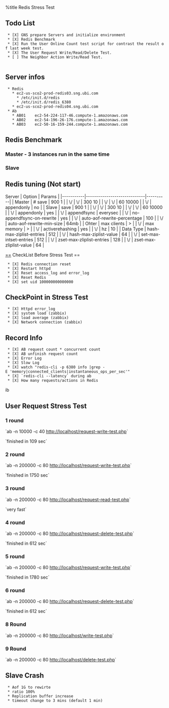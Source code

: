 %title Redis Stress Test

== Todo List ==
  * [X] GNS prepare Servers and initialize environment
  * [X] Redis Benchmark
  * [X] Run the User Online Count test script for contrast the result of last week test.
  * [X] The User Request Write/Read/Delete Test. 
  * [ ] The Neighbor Action Write/Read Test.
    
== Server infos ==

  * Redis
    * ec2-us-sco2-prod-redis03.sng.ubi.com
      * /etc/init.d/redis
      * /etc/init.d/redis_6380
    * ec2-us-sco2-prod-redis04.sng.ubi.com 
  * Ab
    * AB01    ec2-54-224-117-46.compute-1.amazonaws.com 
    * AB02    ec2-54-196-26-176.compute-1.amazonaws.com 
    * AB03    ec2-50-16-159-244.compute-1.amazonaws.com

== Redis Benchmark ==
=== Master - 3 instances run in the same time ===

{{{ class="brush: bash"

[root@ec2-us-sco2-prod-redis03 ~]# redis-benchmark -c 100 -n 100000 -q
PING_INLINE: 56116.72 requests per second
PING_BULK: 52192.07 requests per second
SET: 50000.00 requests per second
GET: 49652.43 requests per second
INCR: 50377.83 requests per second
LPUSH: 47348.48 requests per second
LPOP: 38240.92 requests per second
SADD: 39666.80 requests per second
SPOP: 38714.67 requests per second
LPUSH (needed to benchmark LRANGE): 41649.31 requests per second
LRANGE_100 (first 100 elements): 30349.01 requests per second
LRANGE_300 (first 300 elements): 19743.34 requests per second
LRANGE_500 (first 450 elements): 16441.96 requests per second
LRANGE_600 (first 600 elements): 15908.37 requests per second
MSET (10 keys): 46317.74 requests per second

[root@ec2-us-sco2-prod-redis03 ~]# redis-benchmark -p 6381 -c 100 -n 100000 -q
PING_INLINE: 33444.82 requests per second
PING_BULK: 30413.62 requests per second
SET: 27870.68 requests per second
GET: 35236.08 requests per second
INCR: 36205.65 requests per second
LPUSH: 39541.32 requests per second
LPOP: 31897.93 requests per second
SADD: 29904.30 requests per second
SPOP: 28113.58 requests per second
LPUSH (needed to benchmark LRANGE): 28409.09 requests per second
LRANGE_100 (first 100 elements): 20716.80 requests per second
LRANGE_300 (first 300 elements): 12271.44 requests per second
LRANGE_500 (first 450 elements): 9882.40 requests per second
LRANGE_600 (first 600 elements): 8245.38 requests per second
MSET (10 keys): 25660.76 requests per second

[root@ec2-us-sco2-prod-redis03 ~]# redis-benchmark -p 6381 -c 100 -n 100000 -q
PING_INLINE: 31017.37 requests per second
PING_BULK: 30788.18 requests per second
SET: 32010.24 requests per second
GET: 34506.55 requests per second
INCR: 33189.51 requests per second
LPUSH: 29967.04 requests per second
LPOP: 31675.64 requests per second
SADD: 27847.40 requests per second
SPOP: 31466.33 requests per second
LPUSH (needed to benchmark LRANGE): 27382.26 requests per second
LRANGE_100 (first 100 elements): 21939.45 requests per second
LRANGE_300 (first 300 elements): 16043.64 requests per second
LRANGE_500 (first 450 elements): 11009.58 requests per second
LRANGE_600 (first 600 elements): 10530.75 requests per second
MSET (10 keys): 16463.62 requests per second

}}}

=== Slave ===
{{{ class="brush: bash"
[root@ec2-us-sco2-prod-redis04 ~]# redis-benchmark -c 100 -n 100000 -q
PING_INLINE: 27770.06 requests per second
PING_BULK: 27203.48 requests per second
SET: 26068.82 requests per second
GET: 27677.83 requests per second
INCR: 31918.29 requests per second
LPUSH: 28628.69 requests per second
LPOP: 24813.89 requests per second
SADD: 25451.77 requests per second
SPOP: 22634.68 requests per second
LPUSH (needed to benchmark LRANGE): 23860.65 requests per second
LRANGE_100 (first 100 elements): 16417.67 requests per second
LRANGE_300 (first 300 elements): 11551.35 requests per second
LRANGE_500 (first 450 elements): 8983.11 requests per second
LRANGE_600 (first 600 elements): 7178.75 requests per second
MSET (10 keys): 28384.90 requests per second
}}}

== Redis tuning (Not start) ==

[[|]] Server    | Option                      | Params   |
|-----------|-----------------------------|----------|
| Master    | # save                      | 900 1    |
| \/        | \/                          | 300 10   |
| \/        | \/                          | 60 10000 |
| \/        | appendonly                  | no       |
| Slave     | save                        | 900 1    |
| \/        | \/                          | 300 10   |
| \/        | \/                          | 60 10000 |
| \/        | appendonly                  | yes      |
| \/        | appendfsync                 | everysec |
| \/        | no-appendfsync-on-rewrite   | yes      |
| \/        | auto-aof-rewrite-percentage | 100      |
| \/        | auto-aof-rewrite-min-size   | 64mb     |
| Ohter     | max clients                 | >        |
| \/        | max memory                  | >        |
| \/        | activerehashing             | yes      |
| \/        | hz                          | 10       |
| Data Type | hash-max-ziplist-entries    | 512      |
| \/        | hash-max-ziplist-value      | 64       |
| \/        | set-max-intset-entries      | 512      |
| \/        | zset-max-zliplist-entries   | 128      |
| \/        | zset-max-zliplist-value     | 64       |

[[==]] CheckList Before Stress Test ==
  * [X] Redis connection reset
  * [X] Restart httpd
  * [X] Reset access_log and error_log
  * [X] Reset Redis
  * [X] set uid 100000000000000

== CheckPoint in Stress Test ==
  * [X] Httpd error_log
  * [X] system load (zabbix)
  * [X] load average (zabbix)
  * [X] Network connection (zabbix)

== Record Info ==
  * [X] AB request count * concurrent count
  * [X] AB unfinish request count
  * [X] Error Log 
  * [X] Slow Log
  * [X] watch "redis-cli -p 6380 info |grep -E 'memory|connected_clients|instantaneous_ops_per_sec'"
  * [X] `redis-cli --latency` during ab
  * [X] How many requests/actions in Redis 
ib

== User Request Stress Test ==

=== 1 round ===

`ab -n 10000 -c 40 http://localhost/request-write-test.php`

`finished in 109 sec`

{{{ class="brush: bash"

Every 2.0s: redis-cli -p 6380 info |grep -E 'memory|connected_clients|instantaneous...  Thu Jan  9 06:37:19 2014
connected_clients:346
used_memory:339760128
used_memory_human:324.02M
used_memory_rss:346279936
used_memory_peak:343277264
used_memory_peak_human:327.37M
used_memory_lua:33792
instantaneous_ops_per_sec:50590


127.0.0.1:6380> slowlog get
1) 1) (integer) 2
   2) (integer) 1389249407
   3) (integer) 13082
   4) 1) "EXPIRE"
      2) "rs_100000000002411"
      3) "1296000"
2) 1) (integer) 1
   2) (integer) 1389249406
   3) (integer) 13038
   4) 1) "RPUSH"
      2) "ALL_REQUEST_KEYS"
      3) "r_48220"
3) 1) (integer) 0
   2) (integer) 1389249404
   3) (integer) 13064
   4) 1) "EXPIRE"
      2) "rs_100000000001505"
      3) "1296000"
      
127.0.0.1:6380> get uid
"100000000030000"
127.0.0.1:6380> llen ALL_REQUEST_KEYS
(integer) 763130 

[Thu Jan 09 01:36:38 2014] [error] [client ::1] PHP Warning:  date(): It is not safe to rely on the system's timezone settings. You are *required* to use the date.timezone setting or the date_default_timezone_set() function. In case you used any of those methods and you are still getting this warning, you most likely misspelled the timezone identifier. We selected the timezone 'UTC' for now, but please set date.timezone to select your timezone. in /var/www/html/library.php on line 285

}}}


=== 2 round ===

`ab -n 200000 -c 80 http://localhost/request-write-test.php`

`finished in 1750 sec`

{{{ class="brush: bash"

# netstat -an | grep 6380 | grep ESTABLISH | wc -l
442
# netstat -an | grep 6380 | grep TIME_WAIT | wc -l
30

Every 2.0s: redis-cli -p 6380 info |grep -E 'memory|connected_clients|instantaneous...  Thu Jan  9 07:33:01 2014
connected_clients:443
used_memory:6930987152
used_memory_human:6.45G
used_memory_rss:7060918272
used_memory_peak:7085051736
used_memory_peak_human:6.60G
used_memory_lua:33792
instantaneous_ops_per_sec:70438

127.0.0.1:6380> SLOWLOG get
 1) 1) (integer) 30
    2) (integer) 1389252706
    3) (integer) 181799
    4) 1) "PSYNC"
       2) "?"
       3) "-1"
 2) 1) (integer) 29
    2) (integer) 1389252575
    3) (integer) 239790
    4) 1) "PSYNC"
       2) "?"
       3) "-1"
 3) 1) (integer) 28
    2) (integer) 1389252473
    3) (integer) 226472
    4) 1) "PSYNC"
       2) "?"
       3) "-1"
 4) 1) (integer) 27
    2) (integer) 1389252351
    3) (integer) 147660
    4) 1) "PSYNC"
       2) "?"
       3) "-1"
 5) 1) (integer) 26
    2) (integer) 1389252240
    3) (integer) 227613
    4) 1) "PSYNC"
       2) "?"
       3) "-1"
 6) 1) (integer) 25
    2) (integer) 1389252138
    3) (integer) 304351
    4) 1) "PSYNC"
       2) "?"
       3) "-1"
 7) 1) (integer) 24
    2) (integer) 1389252064
    3) (integer) 10710
    4) 1) "LPUSH"
       2) "rs_100000000389210"
       3) "r_9911922"
 8) 1) (integer) 23
    2) (integer) 1389252037
    3) (integer) 906881
    4) 1) "PSYNC"
       2) "?"
       3) "-1"
 9) 1) (integer) 22
    2) (integer) 1389251948
    3) (integer) 938262
    4) 1) "PSYNC"
       2) "?"
       3) "-1"
10) 1) (integer) 21
    2) (integer) 1389251863
    3) (integer) 790235
    4) 1) "PSYNC"
       2) "?"
       3) "-1"

127.0.0.1:6380> SLOWLOG len
(integer) 31

127.0.0.1:6380> get uid
"100000000600000"

127.0.0.1:6380> llen ALL_REQUEST_KEYS
(integer) 15282647

[root@ec2-us-sco2-prod-redis03 ~]# free -m
             total       used       free     shared    buffers     cached
Mem:         15011      10492       4518          0         48       3249
-/+ buffers/cache:       7194       7816
Swap:            0          0          0

}}}


=== 3 round ===

`ab -n 200000 -c 80 http://localhost/request-read-test.php`

`very fast`

{{{ class="brush: bash"

Every 2.0s: redis-cli -p 6380 info |grep -E 'memory|connected_clients|instantaneous...  Thu Jan  9 07:45:22 2014

connected_clients:399
used_memory:6943520488
used_memory_human:6.47G
used_memory_rss:7064965120
used_memory_peak:7085051736
used_memory_peak_human:6.60G
used_memory_lua:33792
instantaneous_ops_per_sec:27779


}}}


=== 4 round ===

`ab -n 200000 -c 80 http://localhost/request-delete-test.php`

`finished in 612 sec`


{{{ class="brush: bash"

Every 2.0s: redis-cli -p 6380 info |grep -E 'memory|connected_clients|instantaneous...  Thu Jan  9 08:22:12 2014
connected_clients:442
used_memory:1231221528
used_memory_human:1.15G
used_memory_rss:7149993984
used_memory_peak:7085051736
used_memory_peak_human:6.60G
used_memory_lua:33792
instantaneous_ops_per_sec:61846

redis # del ALL_REQUEST_KEYS

Every 2.0s: redis-cli -p 6380 info |grep -E 'memory|connected_clients|instantaneous...  Thu Jan  9 08:42:19 2014

connected_clients:442
used_memory:10265816
used_memory_human:9.79M
used_memory_rss:7149993984
used_memory_peak:7085051736
used_memory_peak_human:6.60G
used_memory_lua:33792
instantaneous_ops_per_sec:1

[root@ec2-us-sco2-prod-redis03 ~]# uptime
 08:28:08 up  6:37,  4 users,  load average: 3.85, 2.50, 1.49

[root@ec2-us-sco2-prod-redis03 ~]# redis-cli --latency
min: 0, max: 1, avg: 0.06 (1650 samples)

127.0.0.1:6380> SLOWLOG len
(integer) 41

127.0.0.1:6380> SLOWLOG get
 1) 1) (integer) 40
    2) (integer) 1389256393
    3) (integer) 1428211
    4) 1) "PSYNC"
       2) "4f8344492b86f55a299d9f98b755ac4833d25df0"
       3) "8414377463"
 2) 1) (integer) 39
    2) (integer) 1389256253
    3) (integer) 1481849
    4) 1) "PSYNC"
       2) "?"
       3) "-1"
 3) 1) (integer) 38
    2) (integer) 1389256178
    3) (integer) 1478099
    4) 1) "PSYNC"
       2) "?"
       3) "-1"
 4) 1) (integer) 37
    2) (integer) 1389256100
    3) (integer) 1477326
    4) 1) "PSYNC"
       2) "?"
       3) "-1"
 5) 1) (integer) 36
    2) (integer) 1389256022
    3) (integer) 1475673
    4) 1) "PSYNC"
       2) "?"
       3) "-1"
 6) 1) (integer) 35
    2) (integer) 1389255950
    3) (integer) 10839
    4) 1) "LREM"
       2) "rs_100000000351906"
       3) "0"
       4) "r_8957396"
 7) 1) (integer) 34
    2) (integer) 1389255934
    3) (integer) 1375428
    4) 1) "PSYNC"
       2) "?"
       3) "-1"
 8) 1) (integer) 33
    2) (integer) 1389255844
    3) (integer) 10622
    4) 1) "LREM"
       2) "rs_100000000453896"
       3) "0"
       4) "r_11555710"
 9) 1) (integer) 32
    2) (integer) 1389255821
    3) (integer) 1413870
    4) 1) "PSYNC"
       2) "4f8344492b86f55a299d9f98b755ac4833d25df0"
       3) "7197792179"
       
}}}

=== 5 round ===

`ab -n 200000 -c 80 http://localhost/request-write-test.php`

`finished in 1780 sec`

{{{ class="brush: bash"

# 
  PID USER      PR  NI  VIRT  RES  SHR S %CPU %MEM    TIME+  COMMAND
24733 redis     20   0 6895m 6.7g 1160 R 100.4 45.6  79:30.48 redis-server
10907 redis     20   0 6896m 6.7g  376 R 100.0 45.6   0:08.16 redis-server

[root@ec2-us-sco2-prod-redis03 ~]# free -m
             total       used       free     shared    buffers     cached
Mem:         15011      12331       2679          0         65       3196
-/+ buffers/cache:       9069       5941
Swap:            0          0          0

Every 2.0s: redis-cli -p 6380 info |grep -E 'memory|connected_clients|instantaneous...  Thu Jan  9 09:15:16 2014

connected_clients:443
used_memory:6183807584
used_memory_human:5.76G
used_memory_rss:7180931072
used_memory_peak:7085051736
used_memory_peak_human:6.60G
used_memory_lua:33792
instantaneous_ops_per_sec:64605

127.0.0.1:6380> get uid
"100000000600001"

127.0.0.1:6380> llen ALL_REQUEST_KEYS
(integer) 15289383

[root@ec2-us-sco2-prod-redis03 ~]# free -m
             total       used       free     shared    buffers     cached
Mem:         15011      10462       4548          0         84       3073
-/+ buffers/cache:       7305       7705
Swap:            0          0          0

[root@ec2-us-sco2-prod-redis03 ~]# redis-cli -p 6380
127.0.0.1:6380> SLOWLOG get
 1) 1) (integer) 61
    2) (integer) 1389259204
    3) (integer) 10187
    4) 1) "LPUSH"
       2) "rs_100000000549973"
       3) "14016850"
 2) 1) (integer) 60
    2) (integer) 1389259037
    3) (integer) 1464085
    4) 1) "PSYNC"
       2) "?"
       3) "-1"
 3) 1) (integer) 59
    2) (integer) 1389258943
    3) (integer) 1461167
    4) 1) "PSYNC"
       2) "?"
       3) "-1"
 4) 1) (integer) 58
    2) (integer) 1389258855
    3) (integer) 1461569
    4) 1) "PSYNC"
       2) "?"
       3) "-1"
 5) 1) (integer) 57
    2) (integer) 1389258773
    3) (integer) 1452898
    4) 1) "PSYNC"
       2) "?"
       3) "-1"
 6) 1) (integer) 56
    2) (integer) 1389258693
    3) (integer) 1461633
    4) 1) "PSYNC"
       2) "?"
       3) "-1"
 7) 1) (integer) 55
    2) (integer) 1389258690
    3) (integer) 44495
    4) 1) "SETEX"
       2) "9578001"
       3) "1296000"
       4) "100000000375850^A100000467634209^A717239958300677^AsendGiftRequest^A2014-01-09T09:11:29+00:00^AtargetType^CShopKit^BtargetId^C1S... (63 more bytes)"
 8) 1) (integer) 54
    2) (integer) 1389258610
    3) (integer) 1515450
    4) 1) "PSYNC"
       2) "?"
       3) "-1"
 9) 1) (integer) 53
    2) (integer) 1389258535
    3) (integer) 1470420
    4) 1) "PSYNC"
       2) "?"
       3) "-1"
10) 1) (integer) 52
    2) (integer) 1389258533
    3) (integer) 246931
    4) 1) "SETEX"
       2) "8268908"
       3) "1296000"
       4) "100000000324390^A100000467634209^A717239958300677^AsendGiftRequest^A2014-01-09T09:08:52+00:00^AtargetType^CShopKit^BtargetId^C1S... (63 more bytes)"

}}}

=== 6 round ===

`ab -n 200000 -c 80 http://localhost/request-delete-test.php`

`finished in 612 sec`

{{{ class="brush: bash"

[root@ec2-us-sco2-prod-redis03 ~]# free -m
             total       used       free     shared    buffers     cached
Mem:         15011      14931         79          0         12       3696
-/+ buffers/cache:      11222       3788
Swap:            0          0          0

[root@ec2-us-sco2-prod-redis03 ~]# free -m
             total       used       free     shared    buffers     cached
Mem:         15011      11292       3718          0         15       2880
-/+ buffers/cache:       8396       6614
Swap:            0          0          0

Every 2.0s: redis-cli -p 6380 info |grep -E 'memory|connected_clients|instantaneous...  Thu Jan  9 09:42:48 2014
connected_clients:443
used_memory:1905644376
# used_memory_human:1.77G
used_memory_human:0.68G
used_memory_rss:6195265536
used_memory_peak:5923405808
used_memory_peak_human:5.52G
used_memory_lua:33792
instantaneous_ops_per_sec:57792


127.0.0.1:6380> SLOWLOG get
 1) 1) (integer) 20
    2) (integer) 1389261089
    3) (integer) 352861
    4) 1) "keys"
       2) "rs_"
 2) 1) (integer) 19
    2) (integer) 1389261084
    3) (integer) 357025
    4) 1) "keys"
       2) "r_"
 3) 1) (integer) 18
    2) (integer) 1389261009
    3) (integer) 1580119
    4) 1) "del"
       2) "ALL_REQUEST_KEYS"
 4) 1) (integer) 17
    2) (integer) 1389260860
    3) (integer) 1621751
    4) 1) "PSYNC"
       2) "80c34a88772c2d7fc4cd4102c7e29289bb1f2f44"
       3) "983881253"
 5) 1) (integer) 16
    2) (integer) 1389260693
    3) (integer) 10507
    4) 1) "LREM"
       2) "rs_100000000041499"
       3) "0"
       4) "1055199"
 6) 1) (integer) 15
    2) (integer) 1389260681
    3) (integer) 13370
    4) 1) "DEL"
       2) "1239390"
 7) 1) (integer) 14
    2) (integer) 1389260681
    3) (integer) 1604790
    4) 1) "PSYNC"
       2) "?"
       3) "-1"
 8) 1) (integer) 13
    2) (integer) 1389260599
    3) (integer) 18121
    4) 1) "DEL"
       2) "3107229"
 9) 1) (integer) 12
    2) (integer) 1389260599
    3) (integer) 1599549
    4) 1) "PSYNC"
       2) "?"
       3) "-1"
10) 1) (integer) 11
    2) (integer) 1389260514
    3) (integer) 19090
    4) 1) "DEL"
       2) "5043169"

}}}


=== 8 Round ===

`ab -n 200000 -c 80 http://localhost/write-test.php`

{{{ class="brush: bash"
MASTER

#save 900 1
#save 300 10
#save 60 10000
appendonly no

SLAVE

save 900 1
save 300 10
save 60 10000
appendonly yes
appendfsync everysec
no-appendfsync-on-rewrite yes
auto-aof-rewrite-percentage 100
auto-aof-rewrite-min-size 64mb

[root@ec2-us-sco2-prod-redis03 ~]# uptime
 03:53:05 up 1 day,  2:02,  6 users,  load average: 3.89, 3.77, 2.68
 
 [root@ec2-us-sco2-prod-redis04 ~]# uptime
 03:54:58 up 1 day,  2:03,  5 users,  load average: 1.21, 0.98, 1.52


Every 2.0s: redis-cli -p 6379 info |grep -E 'memory|connected_clients|instantaneous_ops_per_sec'                                  Fri Jan 10 03:52:45 2014

connected_clients:442
used_memory:1097838192
used_memory_human:1.02G
used_memory_rss:1124204544
used_memory_peak:1102779000
used_memory_peak_human:1.03G
used_memory_lua:33792
instantaneous_ops_per_sec:10710


Every 2.0s: redis-cli -p 6380 info |grep -E 'memory|connected_clients|instantaneous_ops_per_sec'                      Fri Jan 10 03:52:30 2014

connected_clients:442
used_memory:5449410072
used_memory_human:5.08G
used_memory_rss:6214602752
used_memory_peak:5923405808
used_memory_peak_human:5.52G
used_memory_lua:33792
instantaneous_ops_per_sec:38204

[root@ec2-us-sco2-prod-redis03 ~]# netstat -an | grep 6380 | grep ESTABLISH | wc -l
442
[root@ec2-us-sco2-prod-redis03 ~]# netstat -an | grep 6380 | grep TIME_WAIT | wc -l
27
[root@ec2-us-sco2-prod-redis03 ~]#
[root@ec2-us-sco2-prod-redis03 ~]# netstat -an | grep 6379 | grep TIME_WAIT | wc -l
1
[root@ec2-us-sco2-prod-redis03 ~]# netstat -an | grep 6379 | grep ESTABLISH | wc -l


[root@ec2-us-sco2-prod-redis03 ~]# redis-cli
127.0.0.1:6379> get REQUEST_COUNT
"600001"
127.0.0.1:6379> get ACTION_SEED
"2702582"
127.0.0.1:6379> get uid
"100000000600001"

127.0.0.1:6380> get uid
"100000000600001"
127.0.0.1:6380> get REQUEST_SEED
"15287339"


[root@ec2-us-sco2-prod-redis03 ~]# redis-cli -p 6379
127.0.0.1:6379> SLOWLOG get
 1) 1) (integer) 25
    2) (integer) 1389326092
    3) (integer) 13263
    4) 1) "LRANGE"
       2) "as_100000000000000"
       3) "0"
       4) "-1"
 2) 1) (integer) 24
    2) (integer) 1389326090
    3) (integer) 12670
    4) 1) "LRANGE"
       2) "as_100000000000004"
       3) "0"
       4) "-1"
 3) 1) (integer) 23
    2) (integer) 1389326063
    3) (integer) 13423
    4) 1) "LRANGE"
       2) "as_100000000000014"
       3) "0"
       4) "-1"
 4) 1) (integer) 22
    2) (integer) 1389325981
    3) (integer) 19634
    4) 1) "LRANGE"
       2) "as_100000000000005"
       3) "0"
       4) "-1"
 5) 1) (integer) 21
    2) (integer) 1389325980
    3) (integer) 15267
    4) 1) "LRANGE"
       2) "as_100000000000000"
       3) "0"
       4) "-1"
 6) 1) (integer) 20
    2) (integer) 1389325980
    3) (integer) 15071
    4) 1) "LRANGE"
       2) "as_100000000000000"
       3) "0"
       4) "-1"
 7) 1) (integer) 19
    2) (integer) 1389325925
    3) (integer) 11474
    4) 1) "LRANGE"
       2) "as_100000000000005"
       3) "0"
       4) "-1"
 8) 1) (integer) 18
    2) (integer) 1389325858
    3) (integer) 20294
    4) 1) "LRANGE"
       2) "as_100000000000006"
       3) "0"
       4) "-1"
 9) 1) (integer) 17
    2) (integer) 1389325858
    3) (integer) 12184
    4) 1) "LRANGE"
       2) "as_100000000000005"
       3) "0"
       4) "-1"
10) 1) (integer) 16
    2) (integer) 1389325634
    3) (integer) 11165
    4) 1) "LRANGE"
       2) "as_100000000000003"
       3) "0"
       4) "-1"
       
127.0.0.1:6379> SLOWLOG len
(integer) 26

127.0.0.1:6380> SLOWLOG get
 1) 1) (integer) 50
    2) (integer) 1389326166
    3) (integer) 1352284
    4) 1) "PSYNC"
       2) "?"
       3) "-1"
 2) 1) (integer) 49
    2) (integer) 1389326094
    3) (integer) 11872
    4) 1) "LPUSH"
       2) "rs_100000000597641"
       3) "15226662"
 3) 1) (integer) 48
    2) (integer) 1389326093
    3) (integer) 12260
    4) 1) "EXPIRE"
       2) "rs_100000000597619"
       3) "1296000"
 4) 1) (integer) 47
    2) (integer) 1389326092
    3) (integer) 12474
    4) 1) "LPUSH"
       2) "rs_100000000597415"
       3) "15219909"
 5) 1) (integer) 46
    2) (integer) 1389325981
    3) (integer) 10636
    4) 1) "MULTI"
 6) 1) (integer) 45
    2) (integer) 1389325950
    3) (integer) 20199
    4) 1) "SETEX"
       2) "14193176"
       3) "1296000"
       4) "100000000557182^A100000467634209^A717239958300677^AsendGiftRequest^A2014-01-10T03:52:28+00:00^AtargetType^CShopKit^BtargetId^C1S... (63 more bytes)"
 7) 1) (integer) 44
    2) (integer) 1389325923
    3) (integer) 10938
    4) 1) "SETEX"
       2) "14015351"
       3) "1296000"
       4) "100000000550241^A100000467634209^A717239958300677^AsendGiftRequest^A2014-01-10T03:52:05+00:00^AtargetType^CShopKit^BtargetId^C1S... (63 more bytes)"
 8) 1) (integer) 43
    2) (integer) 1389325706
    3) (integer) 1354386
    4) 1) "PSYNC"
       2) "?"
       3) "-1"
 9) 1) (integer) 42
    2) (integer) 1389325601
    3) (integer) 1346977
    4) 1) "PSYNC"
       2) "?"
       3) "-1"
10) 1) (integer) 41
    2) (integer) 1389325500
    3) (integer) 1358190
    4) 1) "PSYNC"
       2) "?"
       3) "-1"
127.0.0.1:6380> SLOWLOG len
(integer) 51

}}}


=== 9 Round ===

`ab -n 200000 -c 80 http://localhost/delete-test.php`

{{{ class="brush: bash"

[root@ec2-us-sco2-prod-redis03 ~]# uptime
 06:37:03 up 1 day,  4:46,  5 users,  load average: 3.31, 2.66, 1.34

# watch "redis-cli -p 6380 info |grep -E 'memory|connected_clients|instantaneous_ops_per_sec|mem_fragmentation_ratio'"

Every 2.0s: redis-cli info |grep -E 'memory|connected_clients|instantaneous_ops_per_sec|mem_fragmentation_ratio'                Fri Jan 10 06:49:24 2014

connected_clients:442
used_memory:381034344
used_memory_human:363.38M
used_memory_rss:1171054592
used_memory_peak:1148458984
used_memory_peak_human:1.07G
used_memory_lua:33792
mem_fragmentation_ratio:3.07
instantaneous_ops_per_sec:7820

# watch "redis-cli -p 6380 info |grep -E 'memory|connected_clients|instantaneous_ops_per_sec|mem_fragmentation_ratio'"
Every 2.0s: redis-cli -p 6380 info |grep -E 'memory|connected_clients|instantaneous_ops_per_sec|mem_fragmentatio...  Fri Jan 10 06:48:13 2014

connected_clients:442
used_memory:10222080
used_memory_human:9.75M
used_memory_rss:6208270336
used_memory_peak:5923405808
used_memory_peak_human:5.52G
used_memory_lua:33792
mem_fragmentation_ratio:607.34
instantaneous_ops_per_sec:36535

}}}


== Slave Crash ==
  * Aof 1G to rewirte
  * ratio 100%
  * Replication buffer increase
  * timeout change to 3 mins (default 1 min)
